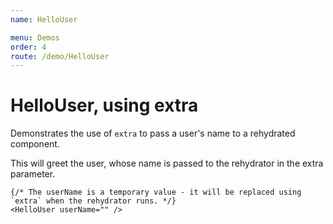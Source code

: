 ```yaml
---
name: HelloUser

menu: Demos
order: 4
route: /demo/HelloUser
---
```



# HelloUser, using extra

Demonstrates the use of `extra` to pass a user's name to a rehydrated component.

<Playground>
  <MarkupContainer rehydrators={{HelloUser: rehydrator}} options={{extra: {userName: "John Smith"}}}>
    <p>This will greet the user, whose name is passed to the rehydrator in the extra parameter.</p>

    {/* The userName is a temporary value - it will be replaced using `extra` when the rehydrator runs. */}
    <HelloUser userName="" />
  </MarkupContainer>
</Playground>
